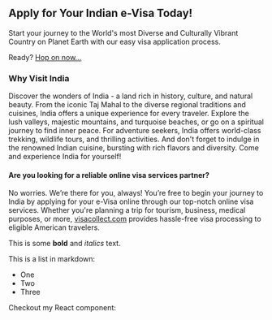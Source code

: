## Apply for Your Indian e-Visa Today!

Start your journey to the World's most Diverse and Culturally Vibrant Country on Planet Earth with our easy visa application process.

Ready? [Hop on now...](https://visacollect.com/in/visa/step-one/)

### Why Visit India

Discover the wonders of India - a land rich in history, culture, and natural beauty. From the iconic Taj Mahal to the diverse regional traditions and cuisines, India offers a unique experience for every traveler. Explore the lush valleys, majestic mountains, and turquoise beaches, or go on a spiritual journey to find inner peace. For adventure seekers, India offers world-class trekking, wildlife tours, and thrilling activities. And don't forget to indulge in the renowned Indian cuisine, bursting with rich flavors and diversity. Come and experience India for yourself!

#### Are you looking for a reliable online visa services partner?

No worries. We’re there for you, always! You’re free to begin your journey to India by applying for your e-Visa online through our top-notch online visa services. Whether you're planning a trip for tourism, business, medical purposes, or more, [visacollect.com](https://visacollect.com/) provides hassle-free visa processing to eligible American travelers.

This is some **bold** and _italics_ text.

This is a list in markdown:

- One
- Two
- Three

Checkout my React component:

